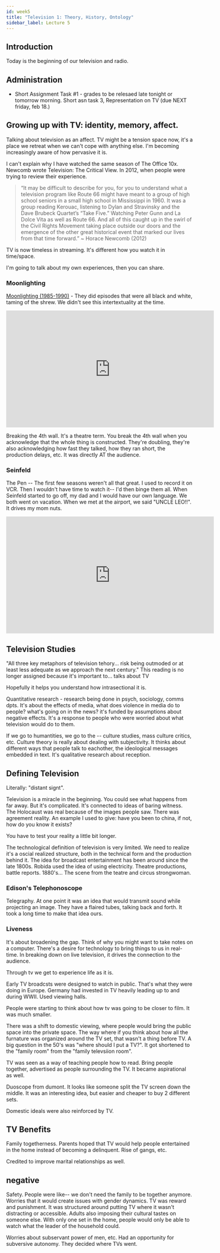 ```yaml
---
id: week5
title: "Television 1: Theory, History, Ontology"
sidebar_label: Lecture 5
---
```


## Introduction

Today is the beginning of our television and radio. 

## Administration

- Short Assignment Task #1 - grades to be relesaed late tonight or tomorrow morning. Short asn task 3, Representation on TV (due NEXT friday, feb 18.)

## Growing up with TV: identity, memory, affect.

Talking about television as an affect. TV might be a tension space now, it's a place we retreat when we can't cope with anything else. I'm becoming increasingly aware of how pervasive it is.

I can't explain why I have watched the same season of The Office 10x. Newcomb wrote Television: The Critical View. In 2012, when people were trying to review their experience.

> “It may be difficult to describe for you, for you to understand what a television program like Route 66 might have meant to a group of high school seniors in a small high school in Mississippi in 1960. It was a group reading Kerouac, listening to Dylan and Stravinsky and the Dave Brubeck Quartet’s “Take Five.” Watching Peter Gunn and La Dolce Vita as well as Route 66. And all of this caught up in the swirl of the Civil Rights Movement taking place outside our doors and the emergence of the other great historical event that marked our lives from that time forward.”
> ~ Horace Newcomb (2012)

TV is now timeless in streaming. It's different how you watch it in time/space.

I'm going to talk about my own experiences, then you can share.

### Moonlighting

[Moonlighting (1985-1990)](https://trakt.tv/shows/moonlighting) - They did episodes that were all black and white, taming of the shrew. We didn't see this intertextuality at the time. 

<iframe width="560" height="315" src="https://www.youtube-nocookie.com/embed/6-26viUpeCE" title="YouTube video player" frameborder="0" allow="accelerometer; autoplay; clipboard-write; encrypted-media; gyroscope; picture-in-picture" allowfullscreen></iframe>

Breaking the 4th wall. It's a theatre term. You break the 4th wall when you acknowledge that the whole thing is constructed. They're doubling, they're also acknowledging how fast they talked, how they ran short, the production delays, etc. It was directly AT the audience. 

### Seinfeld
The Pen -- The first few seasons weren't all that great. I used to record it on VCR. Then I wouldn't have time to watch it-- I'd then binge them all. When Seinfeld started to go off, my dad and I would have our own language. We both went on vacation. When we met at the airport, we said "UNCLE LEO!!". It drives my mom nuts.

<iframe width="560" height="315" src="https://www.youtube-nocookie.com/embed/XFecxbALJnc" title="YouTube video player" frameborder="0" allow="accelerometer; autoplay; clipboard-write; encrypted-media; gyroscope; picture-in-picture" allowfullscreen></iframe>

## Television Studies

"All three key metaphors of television tehory... risk being outmoded or at least less adequate as we approach the next century." This reading is no longer assigned because it's important to... talks about TV 

Hopefully it helps you understand how intrasectional it is.

Quantitative research - research being done in psych, sociology, comms dpts. It's about the effects of media, what does violence in media do to people? what's going on in the news? it's funded by assumptions about negative effects. It's a response to people who were worried about what television would do to them.

If we go to humantities, we go to the -- culture studies, mass culture critics, etc. Culture theory is really about dealing with subjectivity. It thinks about different ways that people talk to eachother, the ideological messages embedded in text. It's qualitative research about reception.

## Defining Television

Literally: "distant signt". 

Television is a miracle in the beginning. You could see what happens from far away. But it's complicated. It's connected to ideas of baring witness. The Holocaust was real because of the images people saw. There was agreement reality. An example I used to give: have you been to china, if not, how do you know it exists?

You have to test your reality a little bit longer. 

The technological definition of television is very limited. We need to realize it's a oscial realized structure, both in the technical form and the production behind it. The idea for broadcast entertainment has been around since the late 1800s. Robida used the idea of using electricity. Theatre productions, battle reports. 1880's... The scene from the teatre and circus strongwoman.

### Edison's Telephonoscope

Telegraphy. At one point it was an idea that would transmit sound while projecting an image. They have a flaired tubes, talking back and forth. It took a long time to make that idea ours. 

### Liveness
It's about broadening the gap. Think of why you might want to take notes on a computer. There's a desire for technology to bring things to us in real-time. In breaking down on live television, it drives the connection to the audience.

Through tv we get to experience life as it is. 

Early TV broadcsts were designed to watch in public. That's what they were doing in Europe. Germany had invested in TV heavily leading up to and during WWII. Used viewing halls.

People were starting to think about how tv was going to be closer to film. It was much smaller. 

There was a shift to domestic viewing, where people would bring the public space into the private space. The way where if you think about how all the furnature was organized around the TV set, that wasn't a thing before TV. A big question in the 50's was "where should I put a TV?". It got shortened to the "family room" from the "family televsiion room".

TV was seen as a way of teaching people how to read. Bring people together, advertised as people surrounding the TV. It became aspirational as well. 

Duoscope from dumont. It looks like someone split the TV screen down the middle. It was an interesting idea, but easier and cheaper to buy 2 different sets.

Domestic ideals were also reinforced by TV. 

## TV Benefits

Family togetherness. Parents hoped that TV would help people entertained in the home instead of becoming a delinquent. Rise of gangs, etc.

Credited to improve marital relationships as well.

## negative
Safety. People were like-- we don't need the family to be together anymore. Worries that it would create issues with gender dynamics. TV was reward and punishment. It was structured around putting TV where it wasn't distracting or accessible. Adults also imposing their cultural tastes on someone else. With only one set in the home, people would only be able to watch what the leader of the household could.

Worries about subservant power of men, etc. Had an opportunity for subversive autonomy. They decided where TVs went. 